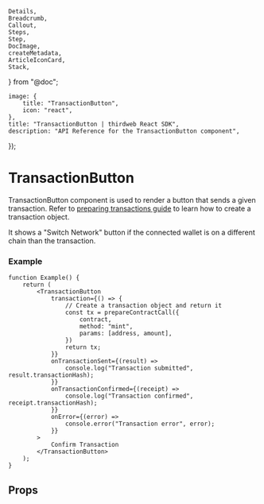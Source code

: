 	Details,
	Breadcrumb,
	Callout,
	Steps,
	Step,
	DocImage,
	createMetadata,
	ArticleIconCard,
	Stack,
} from "@doc";

	image: {
		title: "TransactionButton",
		icon: "react",
	},
	title: "TransactionButton | thirdweb React SDK",
	description: "API Reference for the TransactionButton component",
});

# TransactionButton

TransactionButton component is used to render a button that sends a given transaction. Refer to [preparing transactions guide](/typescript/v5/transactions/prepare) to learn how to create a transaction object.

It shows a "Switch Network" button if the connected wallet is on a different chain than the transaction.

### Example

```tsx
function Example() {
	return (
		<TransactionButton
			transaction={() => {
				// Create a transaction object and return it
				const tx = prepareContractCall({
					contract,
					method: "mint",
					params: [address, amount],
				})
				return tx;
			}}
			onTransactionSent={(result) =>
				console.log("Transaction submitted", result.transactionHash);
			}}
			onTransactionConfirmed={(receipt) =>
				console.log("Transaction confirmed", receipt.transactionHash);
			}}
			onError={(error) =>
				console.error("Transaction error", error);
			}}
		>
			Confirm Transaction
		</TransactionButton>
	);
}
```

<DocImage src={TXButtonImage} />

## Props

<Stack>
	<ArticleIconCard
		title="TransactionButtonProps"
		icon={TablePropertiesIcon}
		href="/references/typescript/v5/TransactionButtonProps"
	/>
</Stack>
